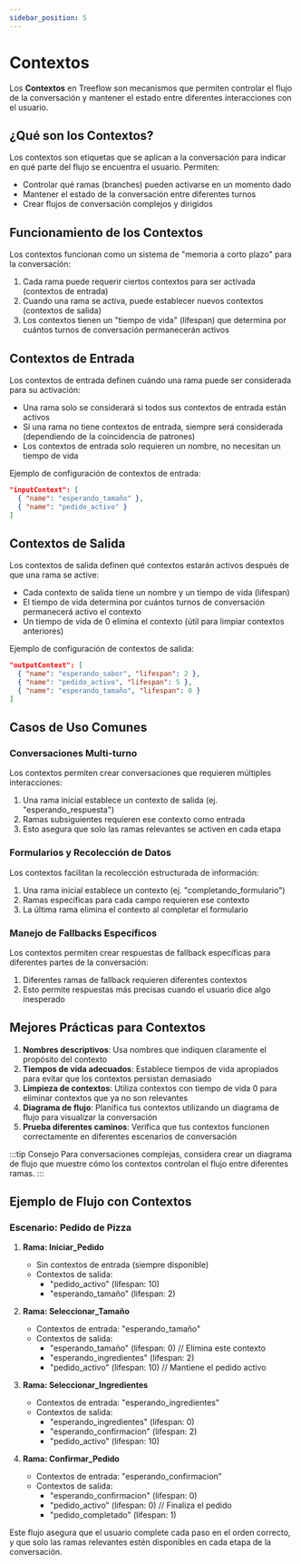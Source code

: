 ```yaml
---
sidebar_position: 5
---
```


# Contextos

Los **Contextos** en Treeflow son mecanismos que permiten controlar el flujo de la conversación y mantener el estado entre diferentes interacciones con el usuario.

## ¿Qué son los Contextos?

Los contextos son etiquetas que se aplican a la conversación para indicar en qué parte del flujo se encuentra el usuario. Permiten:

- Controlar qué ramas (branches) pueden activarse en un momento dado
- Mantener el estado de la conversación entre diferentes turnos
- Crear flujos de conversación complejos y dirigidos

## Funcionamiento de los Contextos

Los contextos funcionan como un sistema de "memoria a corto plazo" para la conversación:

1. Cada rama puede requerir ciertos contextos para ser activada (contextos de entrada)
2. Cuando una rama se activa, puede establecer nuevos contextos (contextos de salida)
3. Los contextos tienen un "tiempo de vida" (lifespan) que determina por cuántos turnos de conversación permanecerán activos

## Contextos de Entrada

Los contextos de entrada definen cuándo una rama puede ser considerada para su activación:

- Una rama solo se considerará si todos sus contextos de entrada están activos
- Si una rama no tiene contextos de entrada, siempre será considerada (dependiendo de la coincidencia de patrones)
- Los contextos de entrada solo requieren un nombre, no necesitan un tiempo de vida

Ejemplo de configuración de contextos de entrada:
```json
"inputContext": [
  { "name": "esperando_tamaño" },
  { "name": "pedido_activo" }
]
```

## Contextos de Salida

Los contextos de salida definen qué contextos estarán activos después de que una rama se active:

- Cada contexto de salida tiene un nombre y un tiempo de vida (lifespan)
- El tiempo de vida determina por cuántos turnos de conversación permanecerá activo el contexto
- Un tiempo de vida de 0 elimina el contexto (útil para limpiar contextos anteriores)

Ejemplo de configuración de contextos de salida:
```json
"outputContext": [
  { "name": "esperando_sabor", "lifespan": 2 },
  { "name": "pedido_activo", "lifespan": 5 },
  { "name": "esperando_tamaño", "lifespan": 0 }
]
```

## Casos de Uso Comunes

### Conversaciones Multi-turno

Los contextos permiten crear conversaciones que requieren múltiples interacciones:

1. Una rama inicial establece un contexto de salida (ej. "esperando_respuesta")
2. Ramas subsiguientes requieren ese contexto como entrada
3. Esto asegura que solo las ramas relevantes se activen en cada etapa

### Formularios y Recolección de Datos

Los contextos facilitan la recolección estructurada de información:

1. Una rama inicial establece un contexto (ej. "completando_formulario")
2. Ramas específicas para cada campo requieren ese contexto
3. La última rama elimina el contexto al completar el formulario

### Manejo de Fallbacks Específicos

Los contextos permiten crear respuestas de fallback específicas para diferentes partes de la conversación:

1. Diferentes ramas de fallback requieren diferentes contextos
2. Esto permite respuestas más precisas cuando el usuario dice algo inesperado

## Mejores Prácticas para Contextos

1. **Nombres descriptivos**: Usa nombres que indiquen claramente el propósito del contexto
2. **Tiempos de vida adecuados**: Establece tiempos de vida apropiados para evitar que los contextos persistan demasiado
3. **Limpieza de contextos**: Utiliza contextos con tiempo de vida 0 para eliminar contextos que ya no son relevantes
4. **Diagrama de flujo**: Planifica tus contextos utilizando un diagrama de flujo para visualizar la conversación
5. **Prueba diferentes caminos**: Verifica que tus contextos funcionen correctamente en diferentes escenarios de conversación

:::tip Consejo
Para conversaciones complejas, considera crear un diagrama de flujo que muestre cómo los contextos controlan el flujo entre diferentes ramas.
:::

## Ejemplo de Flujo con Contextos

### Escenario: Pedido de Pizza

1. **Rama: Iniciar_Pedido**
   - Sin contextos de entrada (siempre disponible)
   - Contextos de salida: 
     - "pedido_activo" (lifespan: 10)
     - "esperando_tamaño" (lifespan: 2)

2. **Rama: Seleccionar_Tamaño**
   - Contextos de entrada: "esperando_tamaño"
   - Contextos de salida:
     - "esperando_tamaño" (lifespan: 0) // Elimina este contexto
     - "esperando_ingredientes" (lifespan: 2)
     - "pedido_activo" (lifespan: 10) // Mantiene el pedido activo

3. **Rama: Seleccionar_Ingredientes**
   - Contextos de entrada: "esperando_ingredientes"
   - Contextos de salida:
     - "esperando_ingredientes" (lifespan: 0)
     - "esperando_confirmacion" (lifespan: 2)
     - "pedido_activo" (lifespan: 10)

4. **Rama: Confirmar_Pedido**
   - Contextos de entrada: "esperando_confirmacion"
   - Contextos de salida:
     - "esperando_confirmacion" (lifespan: 0)
     - "pedido_activo" (lifespan: 0) // Finaliza el pedido
     - "pedido_completado" (lifespan: 1)

Este flujo asegura que el usuario complete cada paso en el orden correcto, y que solo las ramas relevantes estén disponibles en cada etapa de la conversación.
